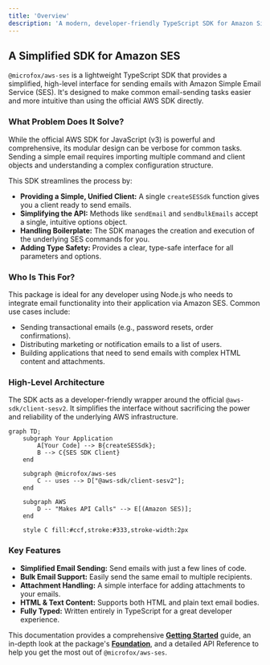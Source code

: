 ```yaml
---
title: 'Overview'
description: 'A modern, developer-friendly TypeScript SDK for Amazon Simple Email Service (SES).'
---
```


## A Simplified SDK for Amazon SES

`@microfox/aws-ses` is a lightweight TypeScript SDK that provides a simplified, high-level interface for sending emails with Amazon Simple Email Service (SES). It's designed to make common email-sending tasks easier and more intuitive than using the official AWS SDK directly.

### What Problem Does It Solve?
While the official AWS SDK for JavaScript (v3) is powerful and comprehensive, its modular design can be verbose for common tasks. Sending a simple email requires importing multiple command and client objects and understanding a complex configuration structure.

This SDK streamlines the process by:
-   **Providing a Simple, Unified Client:** A single `createSESSdk` function gives you a client ready to send emails.
-   **Simplifying the API:** Methods like `sendEmail` and `sendBulkEmails` accept a single, intuitive options object.
-   **Handling Boilerplate:** The SDK manages the creation and execution of the underlying SES commands for you.
-   **Adding Type Safety:** Provides a clear, type-safe interface for all parameters and options.

### Who Is This For?
This package is ideal for any developer using Node.js who needs to integrate email functionality into their application via Amazon SES. Common use cases include:
-   Sending transactional emails (e.g., password resets, order confirmations).
-   Distributing marketing or notification emails to a list of users.
-   Building applications that need to send emails with complex HTML content and attachments.

### High-Level Architecture
The SDK acts as a developer-friendly wrapper around the official `@aws-sdk/client-sesv2`. It simplifies the interface without sacrificing the power and reliability of the underlying AWS infrastructure.

```mermaid
graph TD;
    subgraph Your Application
        A[Your Code] --> B{createSESSdk};
        B --> C{SES SDK Client}
    end

    subgraph @microfox/aws-ses
        C -- uses --> D["@aws-sdk/client-sesv2"];
    end

    subgraph AWS
        D -- "Makes API Calls" --> E[(Amazon SES)];
    end

    style C fill:#ccf,stroke:#333,stroke-width:2px
```

### Key Features
-   **Simplified Email Sending:** Send emails with just a few lines of code.
-   **Bulk Email Support:** Easily send the same email to multiple recipients.
-   **Attachment Handling:** A simple interface for adding attachments to your emails.
-   **HTML & Text Content:** Supports both HTML and plain text email bodies.
-   **Fully Typed:** Written entirely in TypeScript for a great developer experience.

This documentation provides a comprehensive **[Getting Started](/micro-sdks/aws-ses/getting-started)** guide, an in-depth look at the package's **[Foundation](/micro-sdks/aws-ses/foundation)**, and a detailed API Reference to help you get the most out of `@microfox/aws-ses`.
